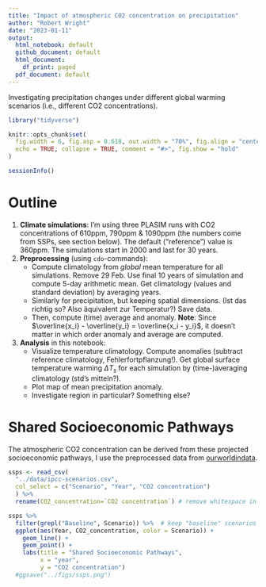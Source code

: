 ```yaml
---
title: "Impact of atmospheric CO2 concentration on precipitation"
author: "Robert Wright"
date: "2023-01-11"
output:
  html_notebook: default
  github_document: default
  html_document:
    df_print: paged
  pdf_document: default
---
```


Investigating precipitation changes under different global warming scenarios (i.e., different CO2 concentrations).

```r
library("tidyverse")

knitr::opts_chunk$set(
  fig.width = 6, fig.asp = 0.618, out.width = "70%", fig.align = "center",
  echo = TRUE, collapse = TRUE, comment = "#>", fig.show = "hold"
)
```


```r
sessionInfo()
```

# Outline

1. **Climate simulations**: I'm using three PLASIM runs with CO2 concentrations of 610ppm, 790ppm & 1090ppm (the numbers come from SSPs, see section below). The default ("reference") value is 360ppm. The simulations start in 2000 and last for 30 years.
2. **Preprocessing** (using `cdo`-commands):
    - Compute climatology from *global* mean temperature for all simulations. Remove 29 Feb. Use final 10 years of simulation and compute 5-day arithmetic mean. Get climatology (values and standard deviation) by averaging years.
    - Similarly for precipitation, but keeping spatial dimensions. (Ist das richtig so? Also äquivalent zur Temperatur?) Save data.
    - Then, compute (time) average and anomaly. **Note**: Since $\overline{x_i} - \overline{y_i} = \overline{x_i - y_i}$, it doesn't matter in which order anomaly and average are computed.
    
3. **Analysis** in this notebook:
    - Visualize temperature climatology. Compute anomalies (subtract reference climatology, Fehlerfortpflanzung!). Get global surface temperature warming $\Delta T_{s}$ for each simulation by (time-)averaging climatology (std's mitteln?).
    - Plot map of mean precipitation anomaly.
    - Investigate region in particular? Something else?

# Shared Socioeconomic Pathways

The atmospheric CO2 concentration can be derived from these projected socioeconomic pathways, I use the preprocessed data from [ourworldindata](https://ourworldindata.org/explorers/ipcc-scenarios?facet=none&Metric=Greenhouse+gas+concentrations&Sub-metric=Carbon+dioxide+%28CO%E2%82%82%29&Rate=Per+capita&Region=Global&country=SSP1+-+Baseline~SSP2+-+Baseline~SSP3+-+Baseline~SSP4+-+Baseline~SSP5+-+Baseline).

```r
ssps <- read_csv(
  "../data/ipcc-scenarios.csv",
  col_select = c("Scenario", "Year", "CO2 concentration")
  ) %>% 
  rename(CO2_concentration=`CO2 concentration`) # remove whitespace in column label
```
```r
ssps %>% 
  filter(grepl("Baseline", Scenario)) %>%  # keep "baseline" scenarios
  ggplot(aes(Year, CO2_concentration, color = Scenario)) +
    geom_line() +
    geom_point() +
    labs(title = "Shared Socioeconomic Pathways",
         x = "year",
         y = "CO2 concentration")
  #ggsave("../figs/ssps.png")
```

# 